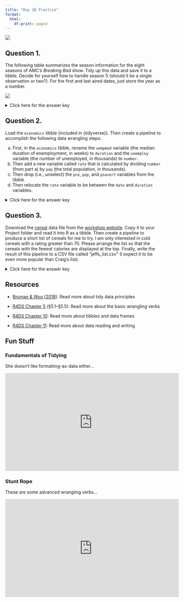 ```yaml
---
title: "Day 1B Practice"
format:
  html:
    df-print: paged
---
```


![](../img/spreadsheets_2780E3.svg){.hero}

## Question 1.

The following table summarizes the season information for the eight seasons of AMC's *Breaking Bad* show. Tidy up this data and save it to a tibble. Decide for yourself how to handle season 5 (should it be a single observation or two?). For the first and last aired dates, just store the year as a number.

![](../img/breaking_bad_wikipedia.png)

<p><details>
<summary>Click here for the answer key</summary><blockquote>

Version with one observation for the season five parts
```r
#| message: false

library(tidyverse)
season <- c(1, 2, 3, 4, 5)
episodes <- c(7, 13, 13, 13, 16)
first_air <- c(2008, 2009, 2010, 2011, 2012)
last_air <- c(2008, 2009, 2010, 2011, 2013)
network <- "AMC"
breaking_bad <- 
  tibble(season, episodes, first_air, last_air, network)
breaking_bad
```

Version with two separate observations for the season five parts

```r
library(tidyverse)
season <- c(1, 2, 3, 4, 5.1, 5.2)
episodes <- c(7, 13, 13, 13, 8, 8)
first_air <- c(2008, 2009, 2010, 2011, 2012, 2013)
last_air <- c(2008, 2009, 2010, 2011, 2012, 2013)
network <- "AMC"
breaking_bad <- 
  tibble(season, episodes, first_air, last_air, network)
breaking_bad
```

</blockquote></details></p>

## Question 2.

Load the `economics` tibble (included in \{tidyverse\}). Then create a pipeline to accomplish the following data wrangling steps:

a)  First, in the `economics` tibble, rename the `uempmed` variable (the median duration of enemployment, in weeks) to `duration` and the `unemploy` variable (the number of unemployed, in thousands) to `number`.
b)  Then add a new variable called `rate` that is calculated by dividing `number` (from part a) by `pop` (the total population, in thousands).
c)  Then drop (i.e., unselect) the `pce`, `pop`, and `psavert` variables from the tibble.
d)  Then relocate the `rate` variable to be between the `date` and `duration` variables.

<p><details>
<summary>Click here for the answer key</summary>
<blockquote>

**Answer (a)**

```r
economics |> 
  rename(duration = uempmed, number = unemploy)
```

**Answer (b)**

```r
economics |> 
  rename(duration = uempmed, number = unemploy) |> 
  mutate(rate = number / pop)
```

**Answer (c)**

```r
economics |> 
  rename(duration = uempmed, number = unemploy) |> 
  mutate(rate = number / pop) |> 
  select(-c(pce, pop, psavert))
```

**Answer (d)**

```r
economics |>
  rename(duration = uempmed, number = unemploy) |> 
  mutate(rate = number / pop) |> 
  select(-c(pce, pop, psavert)) |> 
  relocate(rate, .after = date)
```

</blockquote>
</details></p>

## Question 3.

Download the [cereal](https://pittmethods.github.io/r4ss/data/cereal.csv) data file from the [workshop website](../Details/datasets.qmd). Copy it to your Project folder and read it into R as a tibble. Then create a pipeline to produce a short list of cereals for me to try. I am only interested in cold cereals with a rating greater than 70. Please arrange the list so that the cereals with the fewest calories are displayed at the top. Finally, write the result of this pipeline to a CSV file called "jeffs_list.csv" (I expect it to be even more popular than Craig's list).

<p><details>
<summary>Click here for the answer key</summary>
<blockquote>

```r
#| eval: false
#| message: false

cereal <- read_csv("cereal.csv") 

jeffs_list <- 
  cereal |> 
  filter(type == "cold" & rating > 70) |> 
  arrange(calories)

jeffs_list
```

```r
#| echo: false
#| message: false

cereal <- read_csv("../data/cereal.csv") 

jeffs_list <- 
  cereal |> 
  filter(type == "cold" & rating > 70) |> 
  arrange(calories)

jeffs_list
```

```r
#| eval: false

write_csv(jeffs_list, "jeffs_list.csv")
```

</blockquote>
</details></p>

## Resources

-   [Broman & Woo (2018)](https://www.tandfonline.com/doi/full/10.1080/00031305.2017.1375989): Read more about tidy data principles

-   [R4DS Chapter 5](https://r4ds.had.co.nz/transform.html) (§5.1–§5.5): Read more about the basic wrangling verbs 

-   [R4DS Chapter 10](https://r4ds.had.co.nz/tibbles.html): Read more about tibbles and data frames

-   [R4DS Chapter 11](https://r4ds.had.co.nz/data-import.html): Read more about data reading and writing

## Fun Stuff

### Fundamentals of Tidying

She doesn't like formatting-as-data either...

<iframe width="560" height="315" src="https://www.youtube-nocookie.com/embed/bjUlC8aEb7s" title="YouTube video player" frameborder="0" allow="accelerometer; autoplay; clipboard-write; encrypted-media; gyroscope; picture-in-picture" allowfullscreen></iframe>

### Stunt Rope

These are some advanced wrangling verbs...

<iframe width="560" height="315" src="https://www.youtube-nocookie.com/embed/flcFl8z_hF4?start=99" title="YouTube video player" frameborder="0" allow="accelerometer; autoplay; clipboard-write; encrypted-media; gyroscope; picture-in-picture" allowfullscreen></iframe>
